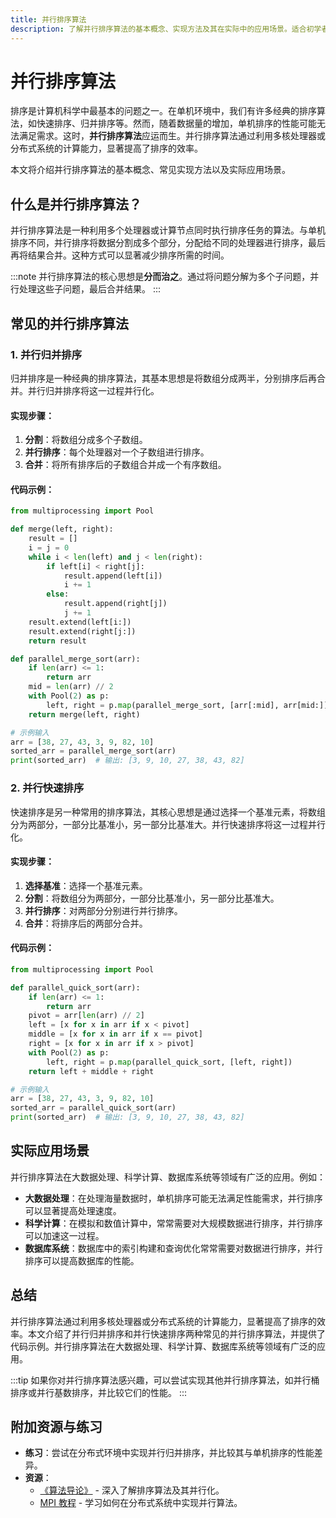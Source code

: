 ```yaml
---
title: 并行排序算法
description: 了解并行排序算法的基本概念、实现方法及其在实际中的应用场景。适合初学者学习并行与分布式算法的入门内容。
---
```


# 并行排序算法

排序是计算机科学中最基本的问题之一。在单机环境中，我们有许多经典的排序算法，如快速排序、归并排序等。然而，随着数据量的增加，单机排序的性能可能无法满足需求。这时，**并行排序算法**应运而生。并行排序算法通过利用多核处理器或分布式系统的计算能力，显著提高了排序的效率。

本文将介绍并行排序算法的基本概念、常见实现方法以及实际应用场景。

## 什么是并行排序算法？

并行排序算法是一种利用多个处理器或计算节点同时执行排序任务的算法。与单机排序不同，并行排序将数据分割成多个部分，分配给不同的处理器进行排序，最后再将结果合并。这种方式可以显著减少排序所需的时间。

:::note
并行排序算法的核心思想是**分而治之**。通过将问题分解为多个子问题，并行处理这些子问题，最后合并结果。
:::

## 常见的并行排序算法

### 1. 并行归并排序

归并排序是一种经典的排序算法，其基本思想是将数组分成两半，分别排序后再合并。并行归并排序将这一过程并行化。

#### 实现步骤：
1. **分割**：将数组分成多个子数组。
2. **并行排序**：每个处理器对一个子数组进行排序。
3. **合并**：将所有排序后的子数组合并成一个有序数组。

#### 代码示例：
```python
from multiprocessing import Pool

def merge(left, right):
    result = []
    i = j = 0
    while i < len(left) and j < len(right):
        if left[i] < right[j]:
            result.append(left[i])
            i += 1
        else:
            result.append(right[j])
            j += 1
    result.extend(left[i:])
    result.extend(right[j:])
    return result

def parallel_merge_sort(arr):
    if len(arr) <= 1:
        return arr
    mid = len(arr) // 2
    with Pool(2) as p:
        left, right = p.map(parallel_merge_sort, [arr[:mid], arr[mid:]])
    return merge(left, right)

# 示例输入
arr = [38, 27, 43, 3, 9, 82, 10]
sorted_arr = parallel_merge_sort(arr)
print(sorted_arr)  # 输出: [3, 9, 10, 27, 38, 43, 82]
```

### 2. 并行快速排序

快速排序是另一种常用的排序算法，其核心思想是通过选择一个基准元素，将数组分为两部分，一部分比基准小，另一部分比基准大。并行快速排序将这一过程并行化。

#### 实现步骤：
1. **选择基准**：选择一个基准元素。
2. **分割**：将数组分为两部分，一部分比基准小，另一部分比基准大。
3. **并行排序**：对两部分分别进行并行排序。
4. **合并**：将排序后的两部分合并。

#### 代码示例：
```python
from multiprocessing import Pool

def parallel_quick_sort(arr):
    if len(arr) <= 1:
        return arr
    pivot = arr[len(arr) // 2]
    left = [x for x in arr if x < pivot]
    middle = [x for x in arr if x == pivot]
    right = [x for x in arr if x > pivot]
    with Pool(2) as p:
        left, right = p.map(parallel_quick_sort, [left, right])
    return left + middle + right

# 示例输入
arr = [38, 27, 43, 3, 9, 82, 10]
sorted_arr = parallel_quick_sort(arr)
print(sorted_arr)  # 输出: [3, 9, 10, 27, 38, 43, 82]
```

## 实际应用场景

并行排序算法在大数据处理、科学计算、数据库系统等领域有广泛的应用。例如：

- **大数据处理**：在处理海量数据时，单机排序可能无法满足性能需求，并行排序可以显著提高处理速度。
- **科学计算**：在模拟和数值计算中，常常需要对大规模数据进行排序，并行排序可以加速这一过程。
- **数据库系统**：数据库中的索引构建和查询优化常常需要对数据进行排序，并行排序可以提高数据库的性能。

## 总结

并行排序算法通过利用多核处理器或分布式系统的计算能力，显著提高了排序的效率。本文介绍了并行归并排序和并行快速排序两种常见的并行排序算法，并提供了代码示例。并行排序算法在大数据处理、科学计算、数据库系统等领域有广泛的应用。

:::tip
如果你对并行排序算法感兴趣，可以尝试实现其他并行排序算法，如并行桶排序或并行基数排序，并比较它们的性能。
:::

## 附加资源与练习

- **练习**：尝试在分布式环境中实现并行归并排序，并比较其与单机排序的性能差异。
- **资源**：
  - [《算法导论》](https://mitpress.mit.edu/books/introduction-algorithms) - 深入了解排序算法及其并行化。
  - [MPI 教程](https://mpitutorial.com/) - 学习如何在分布式系统中实现并行算法。
